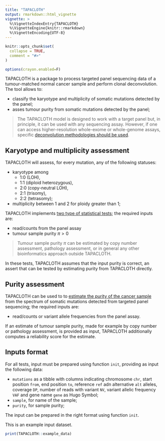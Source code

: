```yaml
---
title: "TAPACLOTH"
output: rmarkdown::html_vignette
vignette: >
  %\VignetteIndexEntry{TAPACLOTH}
  %\VignetteEngine{knitr::rmarkdown}
  %\VignetteEncoding{UTF-8}
---
```


```r
knitr::opts_chunk$set(
  collapse = TRUE,
  comment = "#>"
)

options(crayon.enabled=F)
```


TAPACLOTH is a package to process targeted panel sequencing data of a tumour-matched normal cancer sample and perform clonal deconvolution. The tool allows to:

- classify the karyotype and multiplicity of somatic mutations detected by the panel;
- asses tumour purity from somatic mutations detected by the panel;

> The TAPACLOTH model is designed to work with a target panel but, in principle, it can be used with any sequencing assay. However, if one can access  higher-resolution whole-exome or whole-genome assays, specific [deconvolution methodologies should be used](https://caravagnalab.github.io/mobster). 

## Karyotype and multiplicity assessment

TAPACLOTH will assess, for every mutation, any of the following statuses:

- karyotype among 
  - 1:0 (LOH), 
  - 1:1 (diploid heterozygous), 
  - 2:0 (copy-neutral LOH), 
  - 2:1 (trisomy), 
  - 2:2 (tetrasomy);
- multiplicity between 1 and 2 for ploidy greater than 1;

TAPACLOTH implements [two type of statistical tests](classify-and-plot.html); the required inputs are:

- read/counts from the panel assay 
- tumour sample purity $\pi > 0$

> Tumour sample purity $\pi$ can be estimated by copy number assessment, pathology assessment, or  in general any other bioinformatics approach outside TAPACLOTH.

In these tests, TAPACLOTH assumes that the input purity is correct, an assert that can be tested by estimating purity from TAPACLOTH directly.

## Purity assessment

TAPACLOTH can be used to to [estimate the purity of the cancer sample](purity-estimates.html) from the spectrum of somatic mutations detected from targeted panel sequencing; the required inputs are:

- read/counts or variant allele frequencies from the panel assay.

If an estimate of tumour sample purity, made for example by copy number  or pathology assessment, is provided as input, TAPACLOTH additionally computes  a reliability score for the estimate.

##  Inputs format

For all tests, input must be prepared using function `init`, providing as input
the following data:

- `mutations` as a tibble with columns indicating chromosome `chr`, start position `from`,
end position `to`, reference `ref` adn alternative `alt` alleles, coverage `DP`, number
of reads with variant `NV`, variant allelic frequency `VAF` and gene name `gene` as Hugo Symbol;
- `sample`, for name of the sample;
- `purity`, for sample purity;

The input can be prepared in the right format using function `init`.

This is an example input dataset.

```r
print(TAPACLOTH::example_data)
```
